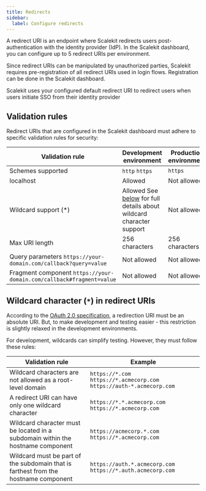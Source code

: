 ```yaml
---
title: Redirects
sidebar:
  label: Configure redirects
---
```



A redirect URI is an endpoint where Scalekit redirects users post-authentication with the identity provider (IdP). In the Scalekit dashboard, you can configure up to 5 redirect URIs per environment.

Since redirect URIs can be manipulated by unauthorized parties, Scalekit requires pre-registration of all redirect URIs used in login flows. Registration can be done in the Scalekit dashboard.

<Aside type="note" title="IdP-initiated SAML SSO flow">

Scalekit uses your configured default redirect URI to redirect users when users initiate SSO from their identity provider

</Aside>

## Validation rules

Redirect URIs that are configured in the Scalekit dashboard must adhere to specific validation rules for security:

| Validation rule                                                                                                 | Development environment                                                                                                                 | Production environment                         |
| --------------------------------------------------------------------------------------------------------------- | --------------------------------------------------------------------------------------------------------------------------------------- | ---------------------------------------------- |
| Schemes supported                                                                                               | <div style="display: inline-flex; align-items: center; gap: 0.5rem;"><Icon name="approve-check" /> `http` <Icon name="approve-check" /> `https`</div>                                     | <div style="display: inline-flex; align-items: center; gap: 0.5rem;"><Icon name="approve-check" /> `https`</div> |
| localhost                                                                                                       | <div style="display: inline-flex; align-items: center; gap: 0.5rem;"><Icon name="approve-check" /> Allowed</div>                                                                                                                 | <div style="display: inline-flex; align-items: center; gap: 0.5rem;"><Icon name="error" /> Not allowed</div>                       |
| Wildcard support (\*)                                                                                           | <div style="display: inline-flex; align-items: center; gap: 0.5rem;"><Icon name="approve-check" /> Allowed</div> See [below](/sso/guides/key-concepts/redirect-uri) for full details about wildcard character support | <div style="display: inline-flex; align-items: center; gap: 0.5rem;"><Icon name="error" /> Not allowed</div>                       |
| Max URI length                                                                                                  | 256 characters                                                                                                                          | 256 characters                                 |
| Query parameters `https://your-domain.com/callback?query=value`      | <div style="display: inline-flex; align-items: center; gap: 0.5rem;"><Icon name="error" /> Not allowed</div>                                                                                                                | <div style="display: inline-flex; align-items: center; gap: 0.5rem;"><Icon name="error" /> Not allowed</div>                       |
| Fragment component `https://your-domain.com/callback#fragment=value` | <div style="display: inline-flex; align-items: center; gap: 0.5rem;"><Icon name="error" /> Not allowed</div>                                                                                                                | <div style="display: inline-flex; align-items: center; gap: 0.5rem;"><Icon name="error" /> Not allowed</div>                       |

## Wildcard character (`*`) in redirect URIs

According to the [OAuth 2.0 specification](https://tools.ietf.org/html/rfc6749#section-3.1.2), a redirection URI must be an absolute URI. But, to make development and testing easier - this restriction is slightly relaxed in the development environments.

For development, wildcards can simplify testing. However, they must follow these rules:

| Validation rule                                                                     | Example                                                                                                                                                                                                          |
| ----------------------------------------------------------------------------------- | ---------------------------------------------------------------------------------------------------------------------------------------------------------------------------------------------------------------- |
| Wildcard characters are not allowed as a root-level domain                          | <div style="display: inline-flex; align-items: center; gap: 0.5rem;"><Icon name="error" /> `https://*.com`</div> <div style="display: inline-flex; align-items: center; gap: 0.5rem;"><Icon name="approve-check" /> `https://*.acmecorp.com`</div> <div style="display: inline-flex; align-items: center; gap: 0.5rem;"><Icon name="approve-check" /> `https://auth-*.acmecorp.com`</div> |
| A redirect URI can have only one wildcard character                                 | <div style="display: inline-flex; align-items: center; gap: 0.5rem;"><Icon name="error" /> `https://*.*.acmecorp.com`</div> <div style="display: inline-flex; align-items: center; gap: 0.5rem;"><Icon name="approve-check" /> `https://*.acmecorp.com`</div>                                                                            |
| Wildcard character must be located in a subdomain within the hostname component     | <div style="display: inline-flex; align-items: center; gap: 0.5rem;"><Icon name="error" /> `https://acmecorp.*.com`</div> <div style="display: inline-flex; align-items: center; gap: 0.5rem;"><Icon name="approve-check" /> `https://*.acmecorp.com`</div>                                                                  |
| Wildcard must be part of the subdomain that is farthest from the hostname component | <div style="display: inline-flex; align-items: center; gap: 0.5rem;"><Icon name="error" /> `https://auth.*.acmecorp.com`</div> <div style="display: inline-flex; align-items: center; gap: 0.5rem;"><Icon name="approve-check" /> `https://*.auth.acmecorp.com`</div>                                                        |
